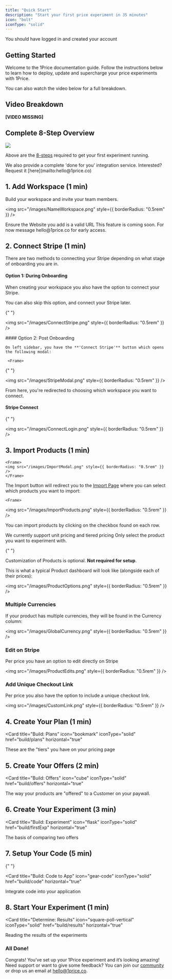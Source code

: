 ```yaml
---
title: "Quick Start"
description: "Start your first price experiment in 35 minutes"
icon: "bolt"
iconType: "solid"
---
```


<Check> You should have logged in and created your account</Check>

## Getting Started

Welcome to the 1Price documentation guide. Follow the instructions below to learn how to deploy, update and supercharge your price experiments with 1Price.

You can also watch the video below for a full breakdown.

## Video Breakdown

<Warning> **[VIDEO MISSING]**</Warning>

## Complete 8-Step Overview

<Frame>
  <img src="/images/Steps.png" style={{ borderRadius: "0.5rem" }} />
</Frame>

Above are the [8-steps](https://app.1price.co/connect) required to get your first experiment running.

<Note>
  We also provide a complete 'done for you' integration service. Interested?
  Request it [here](mailto:hello@1price.co)
</Note>

## 1. Add Workspace (1 min)

Build your workspace and invite your team members.

<AccordionGroup>
  <Accordion title="Name Your Workspace" icon="signature" iconType="solid">
    <Frame>
    
  <img src="/images/NameWorkspace.png" style={{ borderRadius: "0.5rem" }} />

</Frame>
<Warning>Ensure the Website you add is a valid URL</Warning>

  </Accordion>
  <Accordion title="Invite Team Members" icon="user-plus" iconType="solid">
<Note>This feature is coming soon. For now message hello@1price.co for early access.</Note>

  </Accordion>
</AccordionGroup>

## 2. Connect Stripe (1 min)

<AccordionGroup>
  <Accordion title="Stripe Connect" icon="cc-stripe" iconType="solid">

There are two methods to connecting your Stripe depending on what stage of onboarding you are in.

#### Option 1: During Onboarding

When creating your workspace you also have the option to connect your Stripe.

You can also skip this option, and connect your Stripe later.

<Frame>

{" "}

<img src="/images/ConnectStripe.png" style={{ borderRadius: "0.5rem" }} />

</Frame>
#### Option 2: Post Onboarding

    On left sidebar, you have the **'Connect Stripe'** button which opens the following modal:

     <Frame>

{" "}

<img src="/images/StripeModal.png" style={{ borderRadius: "0.5rem" }} />

</Frame>

From here, you're redirected to choosing which workspace you want to connect.

#### Stripe Connect

  <Frame>

{" "}

<img src="/images/ConnectLogin.png" style={{ borderRadius: "0.5rem" }} />

</Frame>

  </Accordion>
</AccordionGroup>

## 3. Import Products (1 min)

<AccordionGroup>
  <Accordion title="Choose Products" icon="bag-shopping-plus" iconType="solid">

    <Frame>
    <img src="/images/ImportModal.png" style={{ borderRadius: "0.5rem" }} />
    </Frame>

The Import button will redirect you to the [Import Page](https://app.1price.co/import) where you can select which products you want to import:

    <Frame>

<img src="/images/ImportProducts.png" style={{ borderRadius: "0.5rem" }} />

</Frame>

You can import products by clicking on the checkbox found on each row.

<Note> We currently support unit pricing and tiered pricing</Note>
<Tip>Only select the product you want to experiment with.</Tip>

  </Accordion>
  <Accordion title="Customize Products (optional)" icon="brush" iconType="solid">

{" "}

<Info>Customization of Products is optional. **Not required for setup**.</Info>

This is what a typical Product dashboard will look like (alongside each of their prices):

<Frame>

<img src="/images/ProductOptions.png" style={{ borderRadius: "0.5rem" }} />

</Frame>

### Multiple Currencies

If your product has multiple currencies, they will be found in the Currency column:

<Frame>

<img src="/images/GlobalCurrency.png" style={{ borderRadius: "0.5rem" }} />

</Frame>

### Edit on Stripe

Per price you have an option to edit directly on Stripe

<Frame>

<img src="/images/ProductEdits.png" style={{ borderRadius: "0.5rem" }} />

</Frame>

### Add Unique Checkout Link

Per price you also have the option to include a unique checkout link.

<Frame>

<img src="/images/CustomLink.png" style={{ borderRadius: "0.5rem" }} />

</Frame>

  </Accordion>
</AccordionGroup>

## 4. Create Your Plan (1 min)

<Card
  title="Build: Plans"
  icon="bookmark"
  iconType="solid"
  href="build/plans"
  horizontal="true"
>
  These are the "tiers" you have on your pricing page
</Card>

## 5. Create Your Offers (2 min)

<Card
  title="Build: Offers"
  icon="cube"
  iconType="solid"
  href="build/offers"
  horizontal="true"
>
  The way your products are "offered" to a Customer on your paywall.
</Card>

## 6. Create Your Experiment (3 min)

<Card
  title="Build: Experiment"
  icon="flask"
  iconType="solid"
  href="build/firstExp"
  horizontal="true"
>
  The basis of comparing two offers
</Card>

## 7. Setup Your Code (5 min)

{" "}

<Card
  title="Build: Code to App"
  icon="gear-code"
  iconType="solid"
  href="build/code"
  horizontal="true"
>
  Integrate code into your application
</Card>

## 8. Start Your Experiment (1 min)

<Card
  title="Determine: Results"
  icon="square-poll-vertical"
  iconType="solid"
  href="build/results"
  horizontal="true"
>
  Reading the results of the experiments
</Card>

### All Done!

Congrats! You’ve set up your 1Price experiment and it’s looking amazing! Need support or want to give some feedback? You can join our [community](https://discord.com/invite/BGPYQPd56K) or drop us an email at [hello@1price.co](mainto:hello@1price.co).
